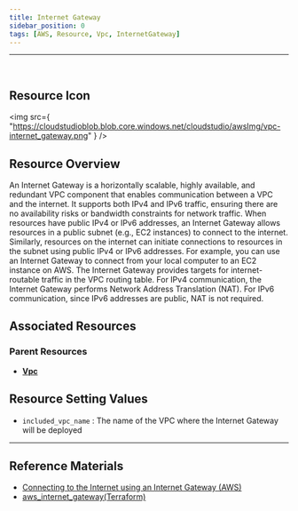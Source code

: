 ```yaml
---
title: Internet Gateway
sidebar_position: 0
tags: [AWS, Resource, Vpc, InternetGateway]
---
```


<hr />
<br />

## Resource Icon

<img
    src={
        "https://cloudstudioblob.blob.core.windows.net/cloudstudio/awsImg/vpc-internet_gateway.png"
    }
/>

## Resource Overview

An Internet Gateway is a horizontally scalable, highly available, and redundant VPC component that enables communication between a VPC and the internet. 
It supports both IPv4 and IPv6 traffic, ensuring there are no availability risks or bandwidth constraints for network traffic.
When resources have public IPv4 or IPv6 addresses, an Internet Gateway allows resources in a public subnet (e.g., EC2 instances) to connect to the internet. Similarly, resources on the internet can initiate connections to resources in the subnet using public IPv4 or IPv6 addresses. 
For example, you can use an Internet Gateway to connect from your local computer to an EC2 instance on AWS.
The Internet Gateway provides targets for internet-routable traffic in the VPC routing table. For IPv4 communication, the Internet Gateway performs Network Address Translation (NAT). For IPv6 communication, since IPv6 addresses are public, NAT is not required.

## Associated Resources

### Parent Resources

-   [**Vpc**](https://docs.cstudio.app/docs/resource/aws/Vpc/)

## Resource Setting Values

-   `included_vpc_name` : The name of the VPC where the Internet Gateway will be deployed

---

## Reference Materials

-   [Connecting to the Internet using an Internet Gateway (AWS)](https://docs.aws.amazon.com/ko_kr/vpc/latest/userguide/VPC_Internet_Gateway.html)
-   [aws_internet_gateway(Terraform)](https://registry.terraform.io/providers/hashicorp/aws/latest/docs/resources/internet_gateway)
